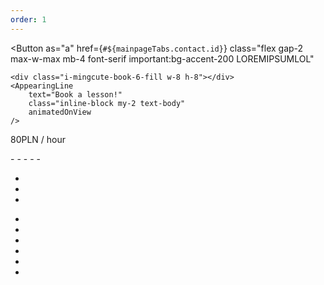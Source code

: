 ```yaml
---
order: 1
---
```



<AppearingLine
	as="h3"
	class="text-subtitle-1 solid-text-shadow text-center md:text-left"
	animatedOnView
	text="Teaching"
/>
<AppearingLine
	class="text-subtitle-3"
	text="I would gladly share my passion for programming with you and conduct classes or provide tutoring in the field of web development or Python."
/>
<Button
	as="a"
	href={`#${mainpageTabs.contact.id}`}
	class="flex gap-2 max-w-max mb-4 font-serif important:bg-accent-200 LOREMIPSUMLOL"
>
	<div class="i-mingcute-book-6-fill w-8 h-8"></div>
	<AppearingLine
		text="Book a lesson!"
		class="inline-block my-2 text-body"
		animatedOnView
	/>
</Button>
<Chip
	class="bg-green-400 solid-shadow w-fit not-prose grayscale-30 LOREMIPSUMLOL"
	color="black"
>
	80PLN / hour
</Chip>
<p>
	<AppearingLine
		as="strong"
		text="Each lesson is customizable to the individual needs of the student, but generally lasts 1.5 hours and follows a specific plan:"
	/>
</p>
- <AppearingLine text="15 minutes of casual conversation before the actual lesson (free of charge)." />
- <AppearingLine text="Review of previous lesson material (within a week, the retention of knowledge drops to 70%), discussion of progress on personal projects." />
- <AppearingLine text="Discussion of the results of today's lesson" />
- <AppearingLine text="Collaborative work on tasks aimed at teaching specific paradigms, functions, or topics." />
- <AppearingLine text="Summary and guidance on applying acquired knowledge to a project." />

<AppearingLine text="The lesson will be recorded, so you can revisit the materials at your own pace 😉." />

<AppearingLine class="text-subtitle-3 font-bold" text="Example courses:" />
<p>
	<AppearingLine as="strong" text="Python (10+ years, beginners)" />
</p>

- <AppearingLine text="Learning the basics of the language." />
- <AppearingLine text="Creating console applications." />
- <AppearingLine text="Learning pyGameZero and creating your own game 😉." />

<p>
	<AppearingLine as="strong" text="Web (13+ years, beginners, intermediate):" />
</p>

- <AppearingLine text="Learning HTML, followed by CSS." />
- <AppearingLine text="Learning JavaScript, modules, and libraries." />
- <AppearingLine text="Integrations (analytics, error checking)." />
- <AppearingLine text="Hosting." />
- <AppearingLine text="JS frameworks (optional, based on preferences)." />
- <AppearingLine text="Creating your own website." />
